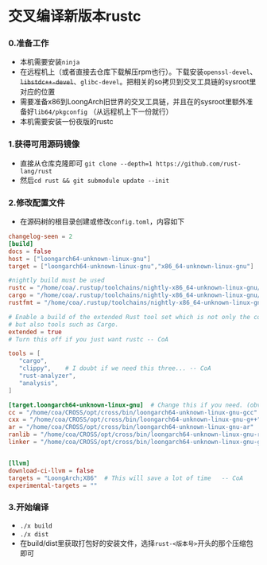 # 交叉编译新版本rustc

### 0.准备工作
*   本机需要安装`ninja`
*   在远程机上（或者直接去仓库下载解压rpm也行）。下载安装`openssl-devel`、~~`libstdc++-devel`~~、`glibc-devel`。把相关的so拷贝到交叉工具链的sysroot里对应的位置
*   需要准备x86到LoongArch旧世界的交叉工具链，并且在的sysroot里额外准备好`lib64/pkgconfig` （从远程机上下一份就行）
*   本机需要安装一份夜版的rustc

### 1.获得可用源码镜像
*   直接从仓库克隆即可  `git clone --depth=1 https://github.com/rust-lang/rust` 
*   然后`cd rust && git submodule update --init`

### 2.修改配置文件
*   在源码树的根目录创建或修改`config.toml`，内容如下
```toml
changelog-seen = 2
[build]
docs = false
host = ["loongarch64-unknown-linux-gnu"]
target = ["loongarch64-unknown-linux-gnu","x86_64-unknown-linux-gnu"]

#nightly build must be used
rustc = "/home/coa/.rustup/toolchains/nightly-x86_64-unknown-linux-gnu/bin/rustc"
cargo = "/home/coa/.rustup/toolchains/nightly-x86_64-unknown-linux-gnu/bin/cargo"
rustfmt = "/home/coa/.rustup/toolchains/nightly-x86_64-unknown-linux-gnu/bin/rustfmt"

# Enable a build of the extended Rust tool set which is not only the compiler
# but also tools such as Cargo. 
extended = true
# Turn this off if you just want rustc -- CoA

tools = [    
   "cargo",    
   "clippy",    # I doubt if we need this three... -- CoA
   "rust-analyzer",
   "analysis",
]

[target.loongarch64-unknown-linux-gnu]  # Change this if you need. (obviously) -- CoA
cc = "/home/coa/CROSS/opt/cross/bin/loongarch64-unknown-linux-gnu-gcc"
cxx = "/home/coa/CROSS/opt/cross/bin/loongarch64-unknown-linux-gnu-g++"
ar = "/home/coa/CROSS/opt/cross/bin/loongarch64-unknown-linux-gnu-ar"
ranlib = "/home/coa/CROSS/opt/cross/bin/loongarch64-unknown-linux-gnu-ranlib"
linker = "/home/coa/CROSS/opt/cross/bin/loongarch64-unknown-linux-gnu-gcc"


[llvm]
download-ci-llvm = false
targets = "LoongArch;X86"  # This will save a lot of time   -- CoA
experimental-targets = ""  
```

### 3.开始编译
*   `./x build`
*   `./x dist`
*   在build/dist里获取打包好的安装文件，选择`rust-<版本号>`开头的那个压缩包即可
